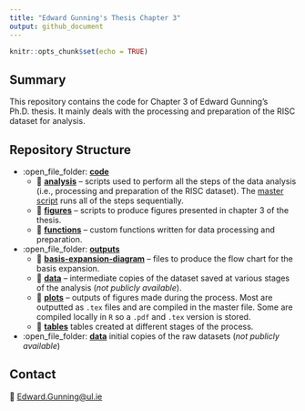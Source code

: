 ```yaml
---
title: "Edward Gunning's Thesis Chapter 3"
output: github_document
---
```


```r
knitr::opts_chunk$set(echo = TRUE)
```

## Summary

This repository contains the code for Chapter 3 of Edward Gunning's Ph.D. thesis. It mainly deals with the processing and preparation of the RISC dataset for analysis. 

## Repository Structure

* :open_file_folder: <b>[code](code/)</b>
   * 📁 <b>[analysis](code/analysis/)</b> -- scripts used to perform all the steps of the data analysis (i.e., processing and preparation of the RISC dataset). The [master script](code/analysis/00-data-preparation-master-script.R) runs all of the steps sequentially. 
   * 📁 <b>[figures](code/figures/)</b> -- scripts to produce figures presented in chapter 3 of the thesis.
   * 📁 <b>[functions](code/functions/)</b> -- custom functions written for data processing and preparation.
* :open_file_folder: <b>[outputs](outputs/)</b>
   * 📁 <b>[basis-expansion-diagram](outputs/basis-expansion-diagram/)</b> -- files to produce the flow chart for the basis expansion.
   * 📁 <b>[data](outputs/data/)</b> -- intermediate copies of the dataset saved at various stages of the analysis (<i>not publicly available</i>).
   * 📁 <b>[plots](outputs/plots/)</b> -- outputs of figures made during the process. Most are outputted as `.tex` files and are compiled in the [](outputs/plots/figures.tex) master file. Some are compiled locally in `R` so a `.pdf` and `.tex` version is stored.
  * 📁 <b>[tables](outputs/tables/)</b> tables created at different stages of the process.
* :open_file_folder: <b>[data](data/)</b> initial copies of the raw datasets (<i>not publicly available</i>)

## Contact

📧 [Edward.Gunning@ul.ie](mailto:Edward.Gunning@ul.ie)

